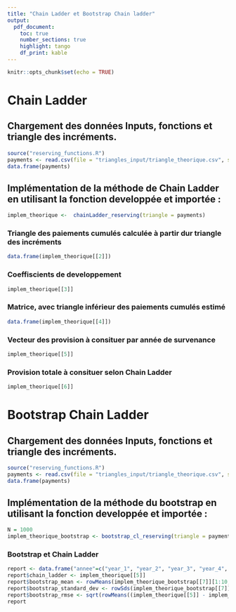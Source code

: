 ```yaml
---
title: "Chain Ladder et Bootstrap Chain ladder"
output:
  pdf_document:
    toc: true
    number_sections: true
    highlight: tango
    df_print: kable
---
```


```r
knitr::opts_chunk$set(echo = TRUE)
```


# Chain Ladder


## Chargement des données Inputs, fonctions et triangle des incréments.

```r
source("reserving_functions.R")
payments <- read.csv(file = "triangles_input/triangle_theorique.csv", sep = ";", header = FALSE)
data.frame(payments)
```


## Implémentation de la méthode de Chain Ladder en utilisant la fonction developpée et importée :

```r
implem_theorique <-  chainLadder_reserving(triangle = payments)
```

\newpage
### Triangle des paiements cumulés calculée à partir dur triangle des incréments

```r
data.frame(implem_theorique[[2]])
```


### Coeffiscients de developpement

```r
implem_theorique[[3]]
```


### Matrice, avec triangle inférieur des paiements cumulés estimé

```r
data.frame(implem_theorique[[4]])
```

\newpage
### Vecteur des provision à consituer par année de survenance

```r
implem_theorique[[5]]
```


### Provision totale à consituer selon Chain Ladder

```r
implem_theorique[[6]]
```


# Bootstrap Chain Ladder


## Chargement des données Inputs, fonctions et triangle des incréments.

```r
source("reserving_functions.R")
payments <- read.csv(file = "triangles_input/triangle_theorique.csv", sep = ";", header = FALSE)
data.frame(payments)
```


## Implémentation de la méthode du bootstrap en utilisant la fonction developpée et importée :

```r
N = 1000
implem_theorique_bootstrap <- bootstrap_cl_reserving(triangle = payments, number_of_simul = N)
```

### Bootstrap et Chain Ladder

```r
report <- data.frame("annee"=c("year_1", "year_2", "year_3", "year_4", "year_5", "year_6", "year_7", "year_8", "year_9", "year_10"))
report$chain_ladder <- implem_theorique[[5]]
report$bootstrap_mean <- rowMeans(implem_theorique_bootstrap[[7]][1:10,1,1:N])
report$bootstrap_standard_dev <- rowSds(implem_theorique_bootstrap[[7]][1:10,1,1:N]) # bootstrap ecart type
report$bootstrap_rmse <- sqrt(rowMeans((implem_theorique[[5]] - implem_theorique_bootstrap[[7]][1:10,1,1:N])^2)) #bootstrap erreur quadratique moyenne
report
```


